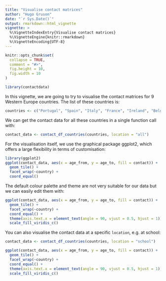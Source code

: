 ```yaml
---
title: "Visualise contact matrices"
author: "Hugo Gruson"
date: "`r Sys.Date()`"
output: rmarkdown::html_vignette
vignette: >
  %\VignetteIndexEntry{Visualise contact matrices}
  %\VignetteEngine{knitr::rmarkdown}
  %\VignetteEncoding{UTF-8}
---
```


```r
knitr::opts_chunk$set(
  collapse = TRUE,
  comment = "#>",
  fig.height = 10,
  fig.width = 10
)
```

```r
library(contactdata)
```

In this vignette, we are going to try to visualise the contact matrices for 
9 Western Europe countries. The list of these countries is:

```r
countries <- c("Portugal", "Spain", "Italy", "France", "Ireland", "Belgium", "Luxembourg", "Germany", "Switzerland")
```

We can get the contact data for all these countries in a single function call 
with:

```r
contact_data <- contact_df_countries(countries, location = "all")
```

For the visualisation itself, we use the graphical package ggplot2, which offers
a large flexibility in terms of customisation:

```r
library(ggplot2)
ggplot(contact_data, aes(x = age_from, y = age_to, fill = contact)) +
  geom_tile() +
  facet_wrap(~country) +
  coord_equal()
```

The default colour palette and theme are not very suitable for our data but we
can easily edit them with:

```r
ggplot(contact_data, aes(x = age_from, y = age_to, fill = contact)) +
  geom_tile() +
  facet_wrap(~country) +
  coord_equal() +
  theme(axis.text.x = element_text(angle = 90, vjust = 0.5, hjust = 1)) +
  scale_fill_viridis_c()
```

You can also visualise the contact data at a specific `location`, e.g. at 
school:

```r
contact_data <- contact_df_countries(countries, location = "school")
```

```r
ggplot(contact_data, aes(x = age_from, y = age_to, fill = contact)) +
  geom_tile() +
  facet_wrap(~country) +
  coord_equal() +
  theme(axis.text.x = element_text(angle = 90, vjust = 0.5, hjust = 1)) +
  scale_fill_viridis_c()
```

